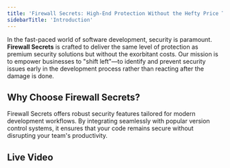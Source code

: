 ```yaml
---
title: 'Firewall Secrets: High-End Protection Without the Hefty Price Tag'
sidebarTitle: 'Introduction'
---
```


In the fast-paced world of software development, security is paramount. **Firewall Secrets** is crafted to deliver the same level of protection as premium security solutions but without the exorbitant costs. Our mission is to empower businesses to "shift left"—to identify and prevent security issues early in the development process rather than reacting after the damage is done.



## Why Choose Firewall Secrets?

Firewall Secrets offers robust security features tailored for modern development workflows. By integrating seamlessly with popular version control systems, it ensures that your code remains secure without disrupting your team's productivity.

## Live Video
